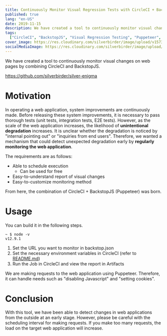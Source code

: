 ```yaml
---
title: Continuously Monitor Visual Regression Tests with CircleCI + BackstopJS (Puppeteer)
published: true
lang: "en-US"
date: 2019-11-15
description: We have created a tool to continuously monitor visual changes on web pages by combining CircleCI and BackstopJS.
tags:
  ["CircleCI", "BackstopJS", "Visual Regression Testing", "Puppeteer", "Test"]
cover_image: https://res.cloudinary.com/silverbirder/image/upload/v1573651959/backstopjs/backstopjs.png
socialMediaImage: https://res.cloudinary.com/silverbirder/image/upload/v1573651959/backstopjs/backstopjs.png
---
```


We have created a tool to continuously monitor visual changes on web pages by combining CircleCI and BackstopJS.

https://github.com/silverbirder/silver-enigma

# Motivation

In operating a web application, system improvements are continuously made.
Before releasing these system improvements, it is necessary to pass thorough tests (unit tests, integration tests, E2E tests). However, as the scale of the web application increases, the likelihood of **unintentional degradation** increases.
It is unclear whether the degradation is noticed by "internal pointing out" or "inquiries from end users".
Therefore, we wanted a mechanism that could detect unexpected degradation early by **regularly monitoring the web application**.

The requirements are as follows:

- Able to schedule execution
  - Can be used for free
- Easy-to-understand report of visual changes
- Easy-to-customize monitoring method

From here, the combination of CircleCI + BackstopJS (Puppeteer) was born.

# Usage

You can build it in the following steps.

```shell
~ $ node -v
v12.9.1
```

1. Set the URL you want to monitor in backstop.json
2. Set the necessary environment variables in CircleCI (refer to [README.md](https://github.com/silverbirder/silver-enigma/blob/master/README.md))
3. Run the Job in CircleCI and view the report in Artifacts

We are making requests to the web application using Puppeteer.
Therefore, it can handle needs such as "disabling Javascript" and "setting cookies".

# Conclusion

With this tool, we have been able to detect changes in web applications from the outside at an early stage.
However, please be careful with the scheduling interval for making requests.
If you make too many requests, the load on the target web application will increase.
